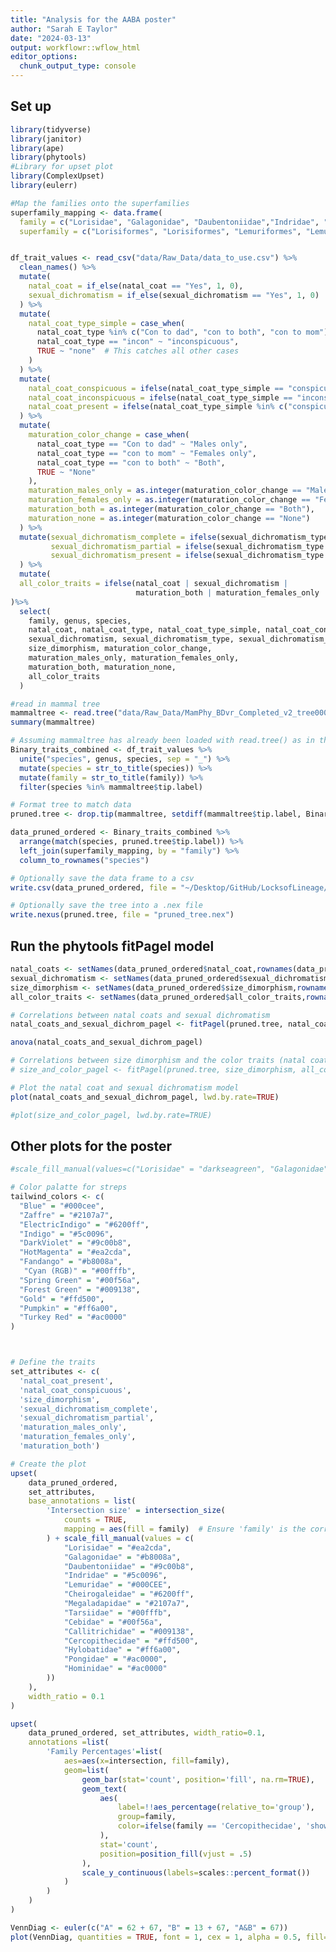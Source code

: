 ```yaml
---
title: "Analysis for the AABA poster"
author: "Sarah E Taylor"
date: "2024-03-13"
output: workflowr::wflow_html
editor_options:
  chunk_output_type: console
---
```


## Set up

```r
library(tidyverse)
library(janitor)
library(ape)
library(phytools)
#Library for upset plot
library(ComplexUpset)
library(eulerr)
```

```r

#Map the families onto the superfamilies
superfamily_mapping <- data.frame(
  family = c("Lorisidae", "Galagonidae", "Daubentoniidae","Indridae", "Lemuridae", "Cheirogaleidae", "Megaladapidae", "Tarsiidae", "Cebidae", "Callitrichidae", "Hylobatidae",     "Pongidae", "Hominidae", "Cercopithecidae"),
  superfamily = c("Lorisiformes", "Lorisiformes", "Lemuriformes", "Lemuriformes", "Lemuriformes", "Lemuriformes", "Lemuriformes","Tarsiiformes", "Platyrrhini", "Platyrrhini", "Hominoidea", "Hominoidea", "Hominoidea", "Cercopithecoidea"))


df_trait_values <- read_csv("data/Raw_Data/data_to_use.csv") %>%
  clean_names() %>%  
  mutate(
    natal_coat = if_else(natal_coat == "Yes", 1, 0),
    sexual_dichromatism = if_else(sexual_dichromatism == "Yes", 1, 0)
  ) %>%
  mutate(
    natal_coat_type_simple = case_when(
      natal_coat_type %in% c("Con to dad", "con to both", "con to mom") ~ "conspicuous",
      natal_coat_type == "incon" ~ "inconspicuous",
      TRUE ~ "none"  # This catches all other cases
    )
  ) %>%
  mutate(
    natal_coat_conspicuous = ifelse(natal_coat_type_simple == "conspicuous", 1, 0),
    natal_coat_inconspicuous = ifelse(natal_coat_type_simple == "inconspicuous", 1, 0),
    natal_coat_present = ifelse(natal_coat_type_simple %in% c("conspicuous", "inconspicuous"), 1, 0)
  ) %>%
  mutate(
    maturation_color_change = case_when(
      natal_coat_type == "Con to dad" ~ "Males only",
      natal_coat_type == "con to mom" ~ "Females only",
      natal_coat_type == "con to both" ~ "Both",
      TRUE ~ "None"
    ),
    maturation_males_only = as.integer(maturation_color_change == "Males only"),
    maturation_females_only = as.integer(maturation_color_change == "Females only"),
    maturation_both = as.integer(maturation_color_change == "Both"),
    maturation_none = as.integer(maturation_color_change == "None")
  ) %>%
  mutate(sexual_dichromatism_complete = ifelse(sexual_dichromatism_type == "Complete", 1, 0),
         sexual_dichromatism_partial = ifelse(sexual_dichromatism_type == "Partial", 1, 0),
         sexual_dichromatism_present = ifelse(sexual_dichromatism_type %in% c("Complete", "Partial"), 1, 0)
  ) %>%
  mutate(
  all_color_traits = ifelse(natal_coat | sexual_dichromatism | 
                            maturation_both | maturation_females_only | maturation_males_only, 1, 0)
)%>%
  select(
    family, genus, species,
    natal_coat, natal_coat_type, natal_coat_type_simple, natal_coat_conspicuous,       natal_coat_inconspicuous, natal_coat_present,
    sexual_dichromatism, sexual_dichromatism_type, sexual_dichromatism_complete, sexual_dichromatism_partial, sexual_dichromatism_present,
    size_dimorphism, maturation_color_change,
    maturation_males_only, maturation_females_only, 
    maturation_both, maturation_none,
    all_color_traits
  )
```

```r
#read in mammal tree
mammaltree <- read.tree("data/Raw_Data/MamPhy_BDvr_Completed_v2_tree0000.tre")
summary(mammaltree)
```

```r
# Assuming mammaltree has already been loaded with read.tree() as in the provided code
Binary_traits_combined <- df_trait_values %>%
  unite("species", genus, species, sep = "_") %>%
  mutate(species = str_to_title(species)) %>%
  mutate(family = str_to_title(family)) %>%
  filter(species %in% mammaltree$tip.label) 

# Format tree to match data
pruned.tree <- drop.tip(mammaltree, setdiff(mammaltree$tip.label, Binary_traits_combined$species))

data_pruned_ordered <- Binary_traits_combined %>%
  arrange(match(species, pruned.tree$tip.label)) %>%
  left_join(superfamily_mapping, by = "family") %>%
  column_to_rownames("species")

```

```r
# Optionally save the data frame to a csv
write.csv(data_pruned_ordered, file = "~/Desktop/GitHub/LocksofLineage/data/data_pruned_ordered.csv", row.names = TRUE)

# Optionally save the tree into a .nex file
write.nexus(pruned.tree, file = "pruned_tree.nex")
```

## Run the phytools fitPagel model

```r
natal_coats <- setNames(data_pruned_ordered$natal_coat,rownames(data_pruned_ordered))
sexual_dichromatism <- setNames(data_pruned_ordered$sexual_dichromatism,rownames(data_pruned_ordered)) 
size_dimorphism <- setNames(data_pruned_ordered$size_dimorphism,rownames(data_pruned_ordered))
all_color_traits <- setNames(data_pruned_ordered$all_color_traits,rownames(data_pruned_ordered))
```

```r
# Correlations between natal coats and sexual dichromatism
natal_coats_and_sexual_dichrom_pagel <- fitPagel(pruned.tree, natal_coats, sexual_dichromatism)

anova(natal_coats_and_sexual_dichrom_pagel)

# Correlations between size dimorphism and the color traits (natal coats and sexual dichromatism)
# size_and_color_pagel <- fitPagel(pruned.tree, size_dimorphism, all_color_traits)
```

```r
# Plot the natal coat and sexual dichromatism model
plot(natal_coats_and_sexual_dichrom_pagel, lwd.by.rate=TRUE)

#plot(size_and_color_pagel, lwd.by.rate=TRUE)
```

## Other plots for the poster
```r
#scale_fill_manual(values=c("Lorisidae" = "darkseagreen", "Galagonidae"= "mediumseagreen", "Daubentoniidae" = "chocolate4", "Indridae" = "chocolate2", "Lemuridae" = "salmon", "Cheirogaleidae" = "coral3", "Megaladapidae" = "sienna3", "Tarsiidae" = "gold", "Cebidae" = "cyan", "Callitrichidae" = "turquoise",   "Cercopithecidae" = "burlywood2", "Hylobatidae" = "maroon", "Pongidae" = "violetred2", "Hominidae" = "deeppink1"),)

# Color palatte for streps
tailwind_colors <- c(
  "Blue" = "#000cee",
  "Zaffre" = "#2107a7",
  "ElectricIndigo" = "#6200ff",
  "Indigo" = "#5c0096",
  "DarkViolet" = "#9c00b8",
  "HotMagenta" = "#ea2cda",
  "Fandango" = "#b8008a",
   "Cyan (RGB)" = "#00fffb",
  "Spring Green" = "#00f56a",
  "Forest Green" = "#009138",
  "Gold" = "#ffd500",
  "Pumpkin" = "#ff6a00",
  "Turkey Red" = "#ac0000"
)



# Define the traits
set_attributes <- c(
  'natal_coat_present',
  'natal_coat_conspicuous', 
  'size_dimorphism',
  'sexual_dichromatism_complete', 
  'sexual_dichromatism_partial',
  'maturation_males_only',
  'maturation_females_only',
  'maturation_both')

# Create the plot
upset(
    data_pruned_ordered,
    set_attributes,  
    base_annotations = list(
        'Intersection size' = intersection_size(
            counts = TRUE,
            mapping = aes(fill = family)  # Ensure 'family' is the correct column
        ) + scale_fill_manual(values = c(
            "Lorisidae" = "#ea2cda", 
            "Galagonidae" = "#b8008a", 
            "Daubentoniidae" = "#9c00b8", 
            "Indridae" = "#5c0096", 
            "Lemuridae" = "#000CEE", 
            "Cheirogaleidae" = "#6200ff", 
            "Megaladapidae" = "#2107a7", 
            "Tarsiidae" = "#00fffb",  
            "Cebidae" = "#00f56a", 
            "Callitrichidae" = "#009138", 
            "Cercopithecidae" = "#ffd500", 
            "Hylobatidae" = "#ff6a00", 
            "Pongidae" = "#ac0000", 
            "Hominidae" = "#ac0000"
        ))
    ),
    width_ratio = 0.1
)
```

```r
upset(
    data_pruned_ordered, set_attributes, width_ratio=0.1,
    annotations =list(
        'Family Percentages'=list(
            aes=aes(x=intersection, fill=family),
            geom=list(
                geom_bar(stat='count', position='fill', na.rm=TRUE),
                geom_text(
                    aes(
                        label=!!aes_percentage(relative_to='group'),
                        group=family,
                        color=ifelse(family == 'Cercopithecidae', 'show', 'hide')
                    ),
                    stat='count',
                    position=position_fill(vjust = .5)
                ),
                scale_y_continuous(labels=scales::percent_format())
            )
        )
    )
)
```

```r
VennDiag <- euler(c("A" = 62 + 67, "B" = 13 + 67, "A&B" = 67))
plot(VennDiag, quantities = TRUE, font = 1, cex = 1, alpha = 0.5, fill=c("#F38C79","#D8EDDB"), labels = c("Natal Coats", "Sexual Dichromatism"))
```

